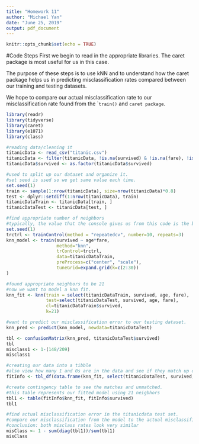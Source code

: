 ---
title: "Homework 11"
author: "Michael Yan"
date: "June 25, 2019"
output: pdf_document
---

```{r setup, include=FALSE}
knitr::opts_chunk$set(echo = TRUE)
```

#Code Steps
First we begin to read in the appropriate libraries. The caret package is most useful for us in this case. 

The purpose of these steps is to use kNN and to understand how the caret package helps us in predicting misclassification rates compared between our training and testing datasets. 

We hope to compare our actual misclassification rate to our misclassification rate found from the ``train()` and `caret package`. 

```{r data, message=FALSE, warning=FALSE}
library(readr)
library(tidyverse)
library(caret)
library(e1071)
library(class)

#reading data/cleaning it
titanicData <- read_csv("titanic.csv")
titanicData <- filter(titanicData, !is.na(survived) & !is.na(fare), !is.na(age))
titanicData$survived <- as.factor(titanicData$survived)

#used to split up our dataset and organize it.
#set seed is used so we get same value each time. 
set.seed(1)
train <- sample(1:nrow(titanicData), size=nrow(titanicData)*0.8)
test <- dplyr::setdiff(1:nrow(titanicData), train)
titanicDataTrain <- titanicData[train, ]
titanicDataTest <- titanicData[test, ]

#find appropriate number of neighbors
#typically, the value that the console gives us from this code is the best number to use. 
set.seed(1)
trctrl <- trainControl(method = "repeatedcv", number=10, repeats=3)
knn_model <- train(survived ~ age*fare, 
                   method="knn",
                   trControl=trctrl,
                   data=titanicDataTrain,
                   preProcess=c("center", "scale"),
                   tuneGrid=expand.grid(k=c(2:30))
)

#found appropriate neighbors to be 21
#now we want to model a knn fit. 
knn_fit <- knn(train = select(titanicDataTrain, survived, age, fare),
               test=select(titanicDataTest, survived, age, fare),
               cl=titanicDataTrain$survived,
               k=21)

#want to predict our misclassification error to our testing dataset. 
knn_pred <- predict(knn_model, newdata=titanicDataTest)

tbl <- confusionMatrix(knn_pred, titanicDataTest$survived)
tbl
misclass1 <- 1-(148/209)
misclass1

#creating our data into a tibble
#also view how many 1 and 0s are in the data and see if they match up or not. 
fitInfo <- tbl_df(data.frame(knn_fit, select(titanicDataTest, survived, fare, age)))

#create contingency table to see the matches and unmatched. 
#this table represents our fitted model using 21 neigbhors
tbl1 <- table(fitInfo$knn_fit, fitInfo$survived)
tbl1 

#find actual misclassification error in the titanicdata test set. 
#compare our misclassification from the model to the actual misclassification rate. 
#conclusion: both misclass rates look very similar
misClass <- 1 - sum(diag(tbl1))/sum(tbl1)
misClass
```